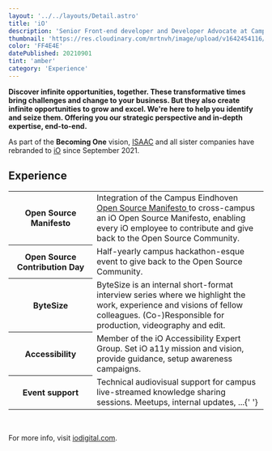 ```yaml
---
layout: '../../layouts/Detail.astro'
title: 'iO'
description: 'Senior Front-end developer and Developer Advocate at Campus Eindhoven (NL).'
thumbnail: 'https://res.cloudinary.com/mrtnvh/image/upload/v1642454116/mrtnvh.com/io-mrtnvh.jpg'
color: 'FF4E4E'
datePublished: 20210901
tint: 'amber'
category: 'Experience'
---
```


**Discover infinite opportunities, together. These transformative times bring challenges and change to your business. But they also create infinite opportunities to grow and excel. We're here to help you identify and seize them. Offering you our strategic perspective and in-depth expertise, end-to-end.**

As part of the **Becoming One** vision, [ISAAC](https://isaac.nl) and all sister companies have rebranded to [iO](https://iodigital.com) since September 2021.

## Experience

<table>
  <tr>
    <th style="width: 33%;">Open Source Manifesto</th>
    <td>
      Integration of the Campus Eindhoven
      <a
        href="https://www.isaac.nl/nl/developer-blog/open-source-manifest"
        class="external"
        target="_blank"
        rel="noopener noreferrer"
      >
        <span>Open Source Manifesto</span>
      </a>
      to cross-campus an iO Open Source Manifesto, enabling every iO employee to contribute and give back to the Open
      Source Community.
    </td>
  </tr>
  <tr>
    <th>Open Source Contribution Day</th>
    <td>Half-yearly campus hackathon-esque event to give back to the Open Source Community.</td>
  </tr>
  <tr>
    <th>ByteSize</th>
    <td>
      ByteSize is an internal short-format interview series where we highlight the work, experience and visions of
      fellow colleagues. (Co-)Responsible for production, videography and edit.
    </td>
  </tr>
  <tr>
    <th>Accessibility</th>
    <td>
      Member of the iO Accessibility Expert Group. Set iO a11y mission and vision, provide guidance, setup awareness
      campaigns.
    </td>
  </tr>
  <tr>
    <th>Event support</th>
    <td>
      Technical audiovisual support for campus live-streamed knowledge sharing sessions. Meetups, internal updates,
      ...{' '}
    </td>
  </tr>
</table>
<br />

For more info, visit [iodigital.com](https://iodigital.com).
